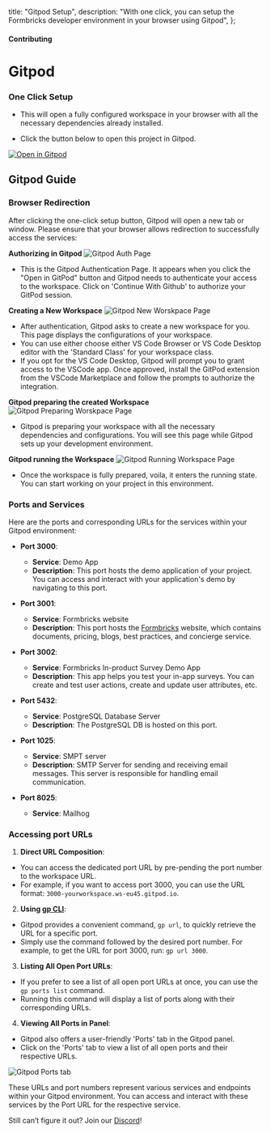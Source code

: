 
  title: "Gitpod Setup",
  description:
    "With one click, you can setup the Formbricks developer environment in your browser using Gitpod",
};

#### Contributing

# Gitpod

### One Click Setup

- This will open a fully configured workspace in your browser with all the necessary dependencies already installed.

- Click the button below to open this project in Gitpod.

[![Open in Gitpod](https://gitpod.io/button/open-in-gitpod.svg)](https://gitpod.io/#https://github.com/formbricks/formbricks)

## Gitpod Guide

### Browser Redirection

After clicking the one-click setup button, Gitpod will open a new tab or window. Please ensure that your browser allows redirection to successfully access the services:

**Authorizing in Gitpod**
<Image src={GitpodAuth} alt="Gitpod Auth Page" quality="100" className="rounded-lg max-w-full sm:max-w-3xl" />
- This is the Gitpod Authentication Page. It appears when you click the "Open in GitPod" button and Gitpod needs to authenticate your access to the workspace. Click on 'Continue With Github' to authorize your GitPod session.

**Creating a New Workspace**
<Image src={GitpodNewWorkspace} alt="Gitpod New Worskpace Page" quality="100" className="rounded-lg max-w-full sm:max-w-3xl" />
- After authentication, Gitpod asks to create a new workspace for you. This page displays the configurations of your workspace. 
- You can use either choose either VS Code Browser or  VS Code Desktop editor with the 'Standard Class' for your workspace class.
- If you opt for the VS Code Desktop, Gitpod will prompt you to grant access to the VSCode app. Once approved, install the GitPod extension from the VSCode Marketplace and follow the prompts to authorize the integration.


**Gitpod preparing the created Workspace**
<Image src={GitpodPreparing} alt="Gitpod Preparing Worskpace Page" quality="100" className="rounded-lg max-w-full sm:max-w-3xl" />
- Gitpod is preparing your workspace with all the necessary dependencies and configurations. You will see this page while Gitpod sets up your development environment.

**Gitpod running the Workspace**
<Image src={GitpodRunning} alt="Gitpod Running Workspace Page" quality="100" className="rounded-lg max-w-full sm:max-w-3xl" />
- Once the workspace is fully prepared, voila, it enters the running state. You can start working on your project in this environment.

### Ports and Services

Here are the ports and corresponding URLs for the services within your Gitpod environment:

- **Port 3000**:
   - **Service**: Demo App
   - **Description**: This port hosts the demo application of your project. You can access and interact with your application's demo by navigating to this port.

- **Port 3001**:
   - **Service**: Formbricks website
   - **Description**: This port hosts the [Formbricks](https://formbricks.com) website, which contains documents, pricing, blogs, best practices, and concierge service.

- **Port 3002**:
   - **Service**: Formbricks In-product Survey Demo App
   - **Description**: This app helps you test your in-app surveys. You can create and test user actions, create and update user attributes, etc.

- **Port 5432**:
   - **Service**: PostgreSQL Database Server
   - **Description**: The PostgreSQL DB is hosted on this port.

- **Port 1025**:
   - **Service**: SMPT server
   - **Description**: SMTP Server for sending and receiving email messages. This server is responsible for handling email communication.

- **Port 8025**:
   - **Service**: Mailhog

### Accessing port URLs
  1. **Direct URL Composition**:
   - You can access the dedicated port URL by pre-pending the port number to the workspace URL.
   - For example, if you want to access port 3000, you can use the URL format: `3000-yourworkspace.ws-eu45.gitpod.io`.

  2. **Using [gp CLI](https://www.gitpod.io/docs/references/gitpod-cli)**:
   - Gitpod provides a convenient command, `gp url`, to quickly retrieve the URL for a specific port.
   - Simply use the command followed by the desired port number. For example, to get the URL for port 3000, run: `gp url 3000`.

  3. **Listing All Open Port URLs**:
   - If you prefer to see a list of all open port URLs at once, you can use the `gp ports list` command.
   - Running this command will display a list of ports along with their corresponding URLs.

  4. **Viewing All Ports in Panel**:
   - Gitpod also offers a user-friendly 'Ports' tab in the Gitpod panel.
   - Click on the 'Ports' tab to view a list of all open ports and their respective URLs.

  <Image src={GitpodPorts} alt="Gitpod Ports tab" quality="100" className="rounded-lg max-w-full sm:max-w-3xl" />

  These URLs and port numbers represent various services and endpoints within your Gitpod environment. You can access and interact with these services by the Port URL for the respective service.

Still can’t figure it out? Join our [Discord](https://discord.com/invite/3YFcABF2Ts)!